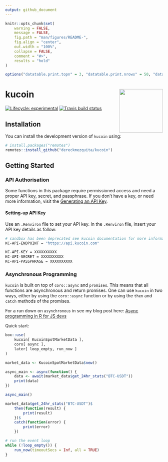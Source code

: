 ```yaml
---
output: github_document
---
```


```r
knitr::opts_chunk$set(
    warning = FALSE,
    message = FALSE,
    fig.path = "man/figures/README-",
    fig.align = "center",
    out.width = "100%",
    collapse = FALSE,
    comment = "#>",
    results = "hold"
)

options("datatable.print.topn" = 3, "datatable.print.nrows" = 50, "datatable.print.class" = TRUE, "datatable.print.trunc.cols" = TRUE)
```

# kucoin <img src="man/figures/logo-small.png" align="right" height="139" />

<!-- badges: start -->
[![Lifecycle: experimental](https://img.shields.io/badge/lifecycle-experimental-orange.svg)](https://www.tidyverse.org/lifecycle/#experimental)
[![Travis build status](https://travis-ci.org/dereckmezquita/kucoin.svg?branch=master)](https://travis-ci.org/dereckmezquita/kucoin)
<!-- badges: end -->

## Installation

You can install the development version of `kucoin` using:

```r
# install.packages("remotes")
remotes::install_github("dereckmezquita/kucoin")
```

## Getting Started

### API Authorisation

Some functions in this package require permissioned access and need a proper API key, secret, and passphrase. If you don't have a key, or need more information, visit the [Generating an API Key](https://docs.kucoin.com/#generating-an-api-key){target="_blank}.

#### Setting-up API Key

Use an `.Renviron` file to set your API key. In the `.Renviron` file, insert your API key details as follow:

```bash
# sandbox has been deprecated see kucoin documentation for more information
KC-API-ENDPOINT = "https://api.kucoin.com"

KC-API-KEY = XXXXXXXXXX
KC-API-SECRET = XXXXXXXXXX
KC-API-PASSPHRASE = XXXXXXXXXX
```

### Asynchronous Programming

`kucoin` is built on top of `coro::async` and `promises`. This means that all functions are asynchronous and return promises. One can use `kucoin` in two ways, either by using the `coro::async` function or by using the `then` and `catch` methods of the promises.

For a run down on `asynchronous` in see my blog post here: [Async programming in R for JS devs](https://derecksnotes.com/blog/20250208_async-programming-in-R-for-JS-devs)

Quick start:

```r
box::use(
    kucoin[ KucoinSpotMarketData ],
    coro[ async ],
    later[ loop_empty, run_now ]
)

market_data <- KucoinSpotMarketData$new()

async_main <- async(function() {
    data <- await(market_data$get_24hr_stats("BTC-USDT"))
    print(data)
})

async_main()

market_data$get_24hr_stats("BTC-USDT")$
    then(function(result) {
        print(result)
    })$
    catch(function(error) {
        print(error)
    })

# run the event loop
while (!loop_empty()) {
    run_now(timeoutSecs = Inf, all = TRUE)
}
```
